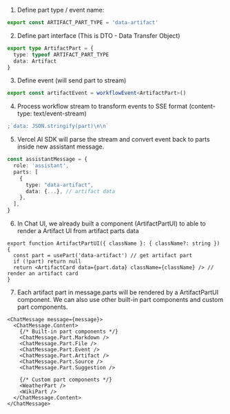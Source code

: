 1. Define part type / event name:

```ts
export const ARTIFACT_PART_TYPE = 'data-artifact'
```

2. Define part interface (This is DTO - Data Transfer Object)

```ts
export type ArtifactPart = {
  type: typeof ARTIFACT_PART_TYPE
  data: Artifact
}
```

3. Define event (will send part to stream)

```ts
export const artifactEvent = workflowEvent<ArtifactPart>()
```

4. Process workflow stream to transform events to SSE format (content-type: text/event-stream)

```ts
;`data: JSON.stringify(part)\n\n`
```

5. Vercel AI SDK will parse the stream and convert event back to parts inside new assistant message.

```ts
const assistantMessage = {
  role: 'assistant',
  parts: [
    {
      type: "data-artifact",
      data: {...}, // artifact data
    },
  ],
}
```

6. In Chat UI, we already built a component (ArtifactPartUI) to able to render a Artifact UI from artifact parts data

```tsx
export function ArtifactPartUI({ className }: { className?: string }) {
  const part = usePart('data-artifact') // get artifact part
  if (!part) return null
  return <ArtifactCard data={part.data} className={className} /> // render an artifact card
}
```

7. Each artifact part in message.parts will be rendered by a ArtifactPartUI component. 
We can also use other built-in part components and custom part components.

```tsx
<ChatMessage message={message}>
  <ChatMessage.Content>
    {/* Built-in part components */}
    <ChatMessage.Part.Markdown />
    <ChatMessage.Part.File />
    <ChatMessage.Part.Event />
    <ChatMessage.Part.Artifact />
    <ChatMessage.Part.Source />
    <ChatMessage.Part.Suggestion />

    {/* Custom part components */}
    <WeatherPart />
    <WikiPart />
  </ChatMessage.Content>
</ChatMessage>
```
